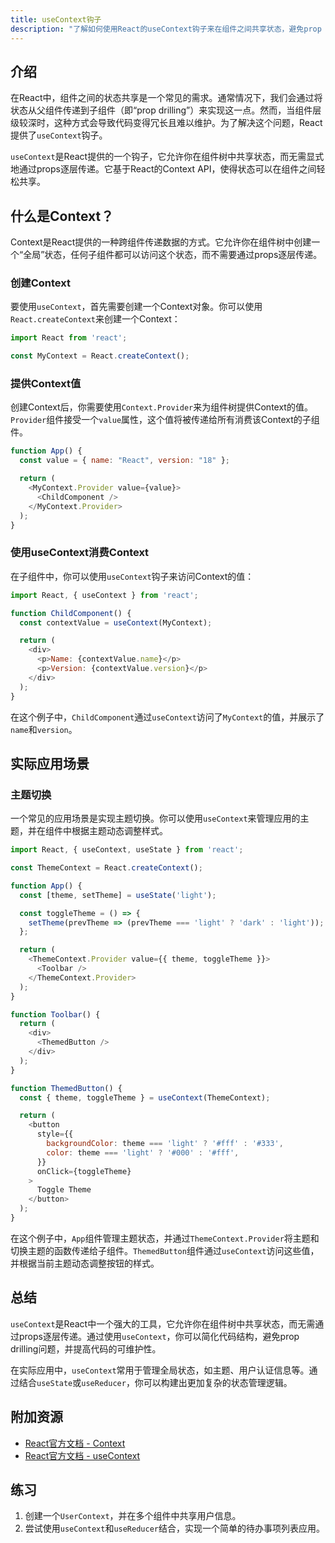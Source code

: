```yaml
---
title: useContext钩子
description: "了解如何使用React的useContext钩子来在组件之间共享状态，避免prop drilling问题。"
---
```


## 介绍

在React中，组件之间的状态共享是一个常见的需求。通常情况下，我们会通过将状态从父组件传递到子组件（即“prop drilling”）来实现这一点。然而，当组件层级较深时，这种方式会导致代码变得冗长且难以维护。为了解决这个问题，React提供了`useContext`钩子。

`useContext`是React提供的一个钩子，它允许你在组件树中共享状态，而无需显式地通过props逐层传递。它基于React的Context API，使得状态可以在组件之间轻松共享。

## 什么是Context？

Context是React提供的一种跨组件传递数据的方式。它允许你在组件树中创建一个“全局”状态，任何子组件都可以访问这个状态，而不需要通过props逐层传递。

### 创建Context

要使用`useContext`，首先需要创建一个Context对象。你可以使用`React.createContext`来创建一个Context：

```javascript
import React from 'react';

const MyContext = React.createContext();
```

### 提供Context值

创建Context后，你需要使用`Context.Provider`来为组件树提供Context的值。`Provider`组件接受一个`value`属性，这个值将被传递给所有消费该Context的子组件。

```javascript
function App() {
  const value = { name: "React", version: "18" };

  return (
    <MyContext.Provider value={value}>
      <ChildComponent />
    </MyContext.Provider>
  );
}
```

### 使用useContext消费Context

在子组件中，你可以使用`useContext`钩子来访问Context的值：

```javascript
import React, { useContext } from 'react';

function ChildComponent() {
  const contextValue = useContext(MyContext);

  return (
    <div>
      <p>Name: {contextValue.name}</p>
      <p>Version: {contextValue.version}</p>
    </div>
  );
}
```

在这个例子中，`ChildComponent`通过`useContext`访问了`MyContext`的值，并展示了`name`和`version`。

## 实际应用场景

### 主题切换

一个常见的应用场景是实现主题切换。你可以使用`useContext`来管理应用的主题，并在组件中根据主题动态调整样式。

```javascript
import React, { useContext, useState } from 'react';

const ThemeContext = React.createContext();

function App() {
  const [theme, setTheme] = useState('light');

  const toggleTheme = () => {
    setTheme(prevTheme => (prevTheme === 'light' ? 'dark' : 'light'));
  };

  return (
    <ThemeContext.Provider value={{ theme, toggleTheme }}>
      <Toolbar />
    </ThemeContext.Provider>
  );
}

function Toolbar() {
  return (
    <div>
      <ThemedButton />
    </div>
  );
}

function ThemedButton() {
  const { theme, toggleTheme } = useContext(ThemeContext);

  return (
    <button
      style={{
        backgroundColor: theme === 'light' ? '#fff' : '#333',
        color: theme === 'light' ? '#000' : '#fff',
      }}
      onClick={toggleTheme}
    >
      Toggle Theme
    </button>
  );
}
```

在这个例子中，`App`组件管理主题状态，并通过`ThemeContext.Provider`将主题和切换主题的函数传递给子组件。`ThemedButton`组件通过`useContext`访问这些值，并根据当前主题动态调整按钮的样式。

## 总结

`useContext`是React中一个强大的工具，它允许你在组件树中共享状态，而无需通过props逐层传递。通过使用`useContext`，你可以简化代码结构，避免prop drilling问题，并提高代码的可维护性。

在实际应用中，`useContext`常用于管理全局状态，如主题、用户认证信息等。通过结合`useState`或`useReducer`，你可以构建出更加复杂的状态管理逻辑。

## 附加资源

- [React官方文档 - Context](https://reactjs.org/docs/context.html)
- [React官方文档 - useContext](https://reactjs.org/docs/hooks-reference.html#usecontext)

## 练习

1. 创建一个`UserContext`，并在多个组件中共享用户信息。
2. 尝试使用`useContext`和`useReducer`结合，实现一个简单的待办事项列表应用。
